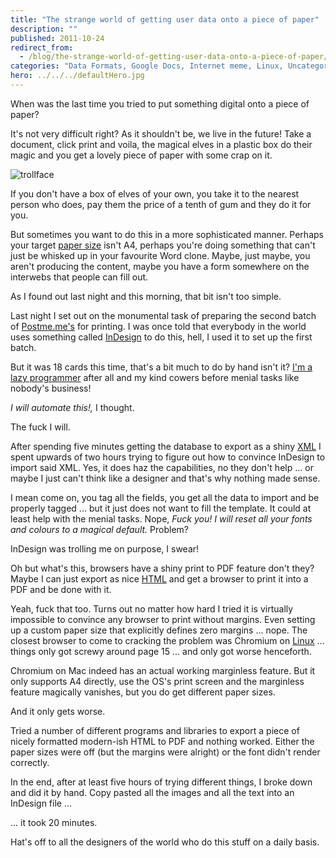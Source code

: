 ```yaml
---
title: "The strange world of getting user data onto a piece of paper"
description: ""
published: 2011-10-24
redirect_from:
  - /blog/the-strange-world-of-getting-user-data-onto-a-piece-of-paper/swizec/2706
categories: "Data Formats, Google Docs, Internet meme, Linux, Uncategorized"
hero: ../../../defaultHero.jpg
---
```


When was the last time you tried to put something digital onto a piece of paper?

It's not very difficult right? As it shouldn't be, we live in the future! Take a document, click print and voila, the magical elves in a plastic box do their magic and you get a lovely piece of paper with some crap on it.

![trollface](https://swizec.com/wp-content/uploads/2011/10/5059286742_eb649aaae3_m5.jpg "trollface")

If you don't have a box of elves of your own, you take it to the nearest person who does, pay them the price of a tenth of gum and they do it for you.

But sometimes you want to do this in a more sophisticated manner. Perhaps your target [paper size](http://en.wikipedia.org/wiki/Paper_size "Paper size") isn't A4, perhaps you're doing something that can't just be whisked up in your favourite Word clone. Maybe, just maybe, you aren't producing the content, maybe you have a form somewhere on the interwebs that people can fill out.

As I found out last night and this morning, that bit isn't too simple.

Last night I set out on the monumental task of preparing the second batch of [Postme.me's](http://postme.me) for printing. I was once told that everybody in the world uses something called [InDesign](http://www.adobe.com/products/indesign/main.html "Adobe InDesign") to do this, hell, I used it to set up the first batch.

But it was 18 cards this time, that's a bit much to do by hand isn't it? [I'm a lazy programmer](https://swizec.com/blog/programmers-are-fucking-lazy/ "Programmers are fucking lazy") after all and my kind cowers before menial tasks like nobody's business!

_I will automate this!,_ I thought.

The fuck I will.

After spending five minutes getting the database to export as a shiny [XML](http://en.wikipedia.org/wiki/XML "XML") I spent upwards of two hours trying to figure out how to convince InDesign to import said XML. Yes, it does haz the capabilities, no they don't help ... or maybe I just can't think like a designer and that's why nothing made sense.

I mean come on, you tag all the fields, you get all the data to import and be properly tagged ... but it just does not want to fill the template. It could at least help with the menial tasks. Nope, _Fuck you! I will reset all your fonts and colours to a magical default._ Problem?

InDesign was trolling me on purpose, I swear!

Oh but what's this, browsers have a shiny print to PDF feature don't they? Maybe I can just export as nice [HTML](http://en.wikipedia.org/wiki/HTML "HTML") and get a browser to print it into a PDF and be done with it.

Yeah, fuck that too. Turns out no matter how hard I tried it is virtually impossible to convince any browser to print without margins. Even setting up a custom paper size that explicitly defines zero margins ... nope. The closest browser to come to cracking the problem was Chromium on [Linux](http://www.kernel.org/ "Linux") ... things only got screwy around page 15 ... and only got worse henceforth.

Chromium on Mac indeed has an actual working marginless feature. But it only supports A4 directly, use the OS's print screen and the marginless feature magically vanishes, but you do get different paper sizes.

And it only gets worse.

Tried a number of different programs and libraries to export a piece of nicely formatted modern-ish HTML to PDF and nothing worked. Either the paper sizes were off (but the margins were alright) or the font didn't render correctly.

In the end, after at least five hours of trying different things, I broke down and did it by hand. Copy pasted all the images and all the text into an InDesign file ...

... it took 20 minutes.

Hat's off to all the designers of the world who do this stuff on a daily basis.

